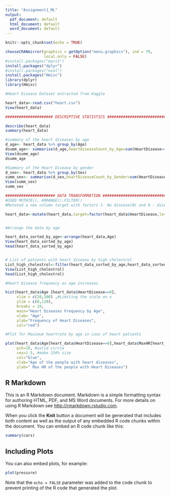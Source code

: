 ```yaml
---
title: "Assignment1_ML"
output:
  pdf_document: default
  html_document: default
  word_document: default
---
```

```r
knitr::opts_chunk$set(echo = TRUE)
```

```r
chooseCRANmirror(graphics = getOption("menu.graphics"), ind = 79,
                 local.only = FALSE)
#install.packages("mars1")
install.packages("dplyr")
#install.packages("eval")
install.packages("Hmisc")
library(dplyr)
library(Hmisc)

#Heart Disease Dataset extracted from Kaggle

heart_data<-read.csv("heart.csv") 
View(heart_data)

##################### DESCRIPTIVE STATISTICS ##################################

describe(heart_data)
summary(heart_data)

#summary of the heart diseases by age
d_age<- heart_data %>% group_by(Age)
dsumm_age<- summarise(d_age,heartdiseaseCount_by_Age=sum(HeartDisease==0))
View(dsumm_age)
dsumm_age

#Summary of the Heart Disease by gender
d_sex<- heart_data %>% group_by(Sex)
summ_sex<- summarise(d_sex,heartDiseaseCount_by_Gender=sum(HeartDisease==0))
View(summ_sex)
summ_sex

###################### DATA TRANSFORMATION ###################################
#USED MUTATE(), ARRANGE(),FILTER()
#Mutated a new column target with factors 1- No disease(N) and 0 - disease(Y)

heart_data<-mutate(heart_data,target=factor(heart_data$HeartDisease,levels=c(1,0),labels = c("N","Y")))


#Arrange the data by age 

heart_data_sorted_by_age<-arrange(heart_data,Age)
View(heart_data_sorted_by_age)
head(heart_data_sorted_by_age)


# List of patients with heart disease by high cholestrol
List_high_cholestrol<-filter(heart_data_sorted_by_age,heart_data_sorted_by_age$Cholesterol>200,heart_data_sorted_by_age$HeartDisease==0)
View(List_high_cholestrol)
head(List_high_cholestrol)

#Heart Disease frequency as age increases

hist(heart_data$Age [heart_data$HeartDisease==0],
     xlim = c(20,100) ,#Limiting the scale on x
     ylim = c(0,120),
     breaks = 10,
     main="Heart Diseases Frequency by Age",
     xlab= "Age",
     ylab="Frequency of Heart Diseases",
     col="red")

#Plot for Maximum heartrate by age in case of heart patients

plot(heart_data$Age[heart_data$HeartDisease==0],heart_data$MaxHR[heart_data$HeartDisease==0],
     pch=19, #solid circle
     cex=1.5, #make 150% size
     col="blue",
     xlab="Age of the people with heart diseases",
     ylab=" Max HR of the people with Heart Diseases")

```



## R Markdown

This is an R Markdown document. Markdown is a simple formatting syntax for authoring HTML, PDF, and MS Word documents. For more details on using R Markdown see <http://rmarkdown.rstudio.com>.

When you click the **Knit** button a document will be generated that includes both content as well as the output of any embedded R code chunks within the document. You can embed an R code chunk like this:

```r
summary(cars)
```

## Including Plots

You can also embed plots, for example:

```r
plot(pressure)


```

Note that the `echo = FALSE` parameter was added to the code chunk to prevent printing of the R code that generated the plot.

